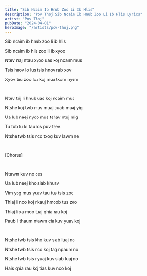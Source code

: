 ```yaml
---
title: "Sib Ncaim Ib Hnub Zoo Li Ib Hlis"
description: "Pov Thoj Sib Ncaim Ib Hnub Zoo Li Ib Hlis Lyrics"
artist: "Pov Thoj"
pubDate: "2024-04-01"
heroImage: "/artists/pov-thoj.png"
---
```


Sib ncaim ib hnub zoo li ib hlis

Sib ncaim ib hlis zoo li ib xyoo

Ntev niaj ntau xyoo uas koj ncaim mus

Tsis hnov lo lus tsis hnov rab xov

Xyov tau zoo los koj mus txom nyem

<br />

Ntev txij li hnub uas koj ncaim mus

Ntshe koj twb mus muaj cuab muaj yig

Ua lub neej nyob mus tshav ntuj nrig

Tu tub tu ki tau los puv tsev

Ntshe twb tsis nco txog kuv lawm ne

<br />

[Chorus]

<br />

Ntawm kuv no ces

Ua lub neej kho siab khuav

Vim yog mus yuav tau tus tsis zoo

Thiaj li nco koj nkauj hmoob tus zoo

Thiaj li xa moo tuaj qhia rau koj

Paub li thaum ntawm cia kuv yuav koj

<br />

Ntshe twb tsis kho kuv siab luaj no

Ntshe twb tsis nco koj tag npaum no

Ntshe twb tsis nyuaj kuv siab luaj no

Hais qhia rau koj tias kuv nco koj
